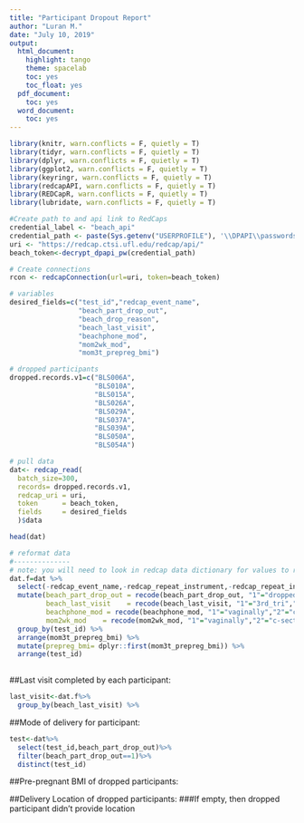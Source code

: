 ```yaml
---
title: "Participant Dropout Report"
author: "Luran M."
date: "July 10, 2019"
output:
  html_document:
    highlight: tango
    theme: spacelab
    toc: yes
    toc_float: yes
  pdf_document:
    toc: yes
  word_document:
    toc: yes
---
```


```r

library(knitr, warn.conflicts = F, quietly = T)
library(tidyr, warn.conflicts = F, quietly = T)
library(dplyr, warn.conflicts = F, quietly = T)
library(ggplot2, warn.conflicts = F, quietly = T)
library(keyringr, warn.conflicts = F, quietly = T)
library(redcapAPI, warn.conflicts = F, quietly = T)
library(REDCapR, warn.conflicts = F, quietly = T)
library(lubridate, warn.conflicts = F, quietly = T)

#Create path to and api link to RedCaps
credential_label <- "beach_api"
credential_path <- paste(Sys.getenv("USERPROFILE"), '\\DPAPI\\passwords\\', Sys.info()["nodename"], '\\', credential_label, '.txt', sep="")
uri <- "https://redcap.ctsi.ufl.edu/redcap/api/"
beach_token<-decrypt_dpapi_pw(credential_path)

```

```r

# Create connections
rcon <- redcapConnection(url=uri, token=beach_token)

# variables
desired_fields=c("test_id","redcap_event_name",
                 "beach_part_drop_out",
                 "beach_drop_reason",
                 "beach_last_visit",
                 "beachphone_mod",
                 "mom2wk_mod",
                 "mom3t_prepreg_bmi")

# dropped participants
dropped.records.v1=c("BLS006A",
                     "BLS010A",
                     "BLS015A",
                     "BLS026A",
                     "BLS029A",
                     "BLS037A",
                     "BLS039A",
                     "BLS050A",
                     "BLS054A")

# pull data
dat<- redcap_read(
  batch_size=300,
  records= dropped.records.v1,
  redcap_uri = uri, 
  token      = beach_token, 
  fields     = desired_fields
  )$data

head(dat)

# reformat data
#--------------
# note: you will need to look in redcap data dictionary for values to recode
dat.f=dat %>%
  select(-redcap_event_name,-redcap_repeat_instrument,-redcap_repeat_instance) %>%
  mutate(beach_part_drop_out = recode(beach_part_drop_out, "1"="dropped","2"="not-dropped"),
         beach_last_visit    = recode(beach_last_visit, "1"="3rd_tri","2"="2wks","3"="2mon","4"="6mon","5"="12mon"),
         beachphone_mod = recode(beachphone_mod, "1"="vaginally","2"="c-section"),
         mom2wk_mod    = recode(mom2wk_mod, "1"="vaginally","2"="c-section")) %>%
  group_by(test_id) %>%
  arrange(mom3t_prepreg_bmi) %>%
  mutate(prepreg_bmi= dplyr::first(mom3t_prepreg_bmi)) %>%
  arrange(test_id)
        
```

##Last visit completed by each participant:
```r
last_visit<-dat.f%>%
  group_by(beach_last_visit) %>%
```

##Mode of delivery for participant:
```r
test<-dat%>%
  select(test_id,beach_part_drop_out)%>%
  filter(beach_part_drop_out==1)%>%
  distinct(test_id)
```

##Pre-pregnant BMI of dropped participants:


##Delivery Location of dropped participants:
###If empty, then dropped participant didn't provide location
